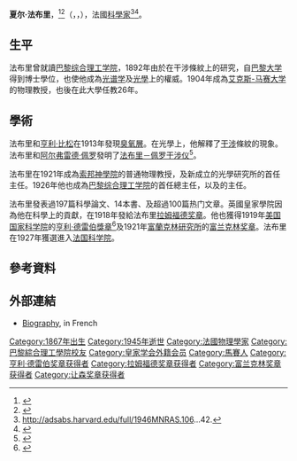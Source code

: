 {{Infobox scientist
| name = 夏尔·法布里<br />Charles Fabry
| image = Charles Fabry.jpg
|birth_date        = {{birth date|1867|06|11}}
|birth_place       = [[马赛|马赛]]
|death_date        = {{death date and age|1945|12|11|1867|06|11}}
|death_place       = [[巴黎|巴黎]]
| known_for = [[法布里－珀罗干涉仪|法布里－珀罗干涉仪]]
| awards    = [[让森奖章|让森奖章]]<small>（1916年）</small><br>[[拉姆福德奖章|拉姆福德奖章]] {{small|（1918年）}}<br>[[亨利·德雷伯獎章|亨利·德雷伯獎章]] <small>（1919年）</small><br>[[富兰克林奖章|富兰克林奖章]] {{small|（1921年）}}
}}

'''夏尔·法布里'''，{{post-nominals|post-noms=[[皇家学会|ForMemRS]]}}<ref name="frs">{{Cite journal 
| last1 = Broglie 
| authorlink = Louis de Broglie
| title = Charles Fabry. 1867-1945 
| doi = 10.1098/rsbm.1947.0010 
| journal = Obituary Notices of Fellows of the Royal Society | volume = 5 
| issue = 15 
| pages = 445–450 
| year = 1947 
| pmid =  
| pmc = }}</ref><ref>{{Cite journal 
| last1 = Stratton 
| first1 = F. J. M. 
| title = Prof. Charles Fabry, For.Mem.R.S 
| doi = 10.1038/157362a0 
| journal = Nature 
| volume = 157 
| issue = 3986 
| pages = 362 
| year = 1946 
| pmid =  
| pmc = }}</ref>（{{lang-fr|'''Maurice Paul Auguste Charles Fabry'''}}，{{IPA-fr|fabʁi|lang}}，{{bd|1867年|6月11日|1945年|9月11日}}），法國[[科學家|科學家]]<ref>http://adsabs.harvard.edu/full/1946MNRAS.106...42.</ref><ref>{{Cite journal | last1 = Mulligan | first1 = J. F. | title = Who were Fabry and Pérot? | doi = 10.1119/1.18960 | journal = American Journal of Physics | volume = 66 | issue = 9 | pages = 797–791 | year = 1998 | pmid =  | pmc = }}</ref>。

==生平==
法布里曾就讀[[巴黎综合理工学院|巴黎综合理工学院]]，1892年由於在干涉條紋上的研究，自[[巴黎大学|巴黎大学]]得到博士學位，也使他成為[[光谱学|光谱学]]及[[光學|光學]]上的權威。1904年成為[[艾克斯-马赛大学|艾克斯-马赛大学]]的物理教授，也後在此大學任教26年。

==學術==
法布里和[[亨利·比松|亨利·比松]]在1913年發現[[臭氧層|臭氧層]]。在光學上，他解釋了[[干涉_(物理学)|干涉]]條紋的現象。法布里和[[阿尔弗雷德·佩罗|阿尔弗雷德·佩罗]]發明了[[法布里－佩罗干涉仪|法布里－佩罗干涉仪]]<ref>{{cite book| url=http://books.google.com/?id=mMLuISueDKYC&pg=PR6&lpg=PR6&dq=Marie+Paul+Auguste+Charles+Fabry#v=onepage&q=Marie%20Paul%20Auguste%20Charles%20Fabry&f=false| title=The Fabry-Perot interferometer: history, theory, practice, and applications| author= J. M. Vaughan | publisher= CRC Press| year= 1989| isbn= 978-0-85274-138-2}}</ref>。

法布里在1921年成為[[索邦神學院|索邦神學院]]的普通物理教授，及新成立的光學研究所的首任主任。1926年他也成為[[巴黎综合理工学院|巴黎综合理工学院]]的首任總主任，以及{{le|高等光学院|École supérieure d'optique}}的主任。

法布里發表過197篇科學論文、14本書、及超過100篇热门文章。英國皇家學院因為他在科學上的貢獻，在1918年發給法布里[[拉姆福德奖章|拉姆福德奖章]]。他也獲得1919年[[美国国家科学院|美国国家科学院]]的[[亨利·德雷伯獎章|亨利·德雷伯獎章]]<ref name=Draper>{{cite web|title=Henry Draper Medal|url=http://www.nasonline.org/about-nas/awards/henry-draper-medal.html|publisher=National Academy of Sciences|accessdate=2011-02-19|archive-url=https://web.archive.org/web/20130126003930/http://www.nasonline.org/about-nas/awards/henry-draper-medal.html|archive-date=2013-01-26|dead-url=yes}}</ref>及1921年[[富蘭克林研究所|富蘭克林研究所]]的[[富兰克林奖章|富兰克林奖章]]。法布里在1927年獲選進入[[法国科学院|法国科学院]]。

==參考資料==
{{Reflist}}

==外部連結==
{{wikiquote}}
* [https://web.archive.org/web/20050306090926/http://www-obs.cnrs-mrs.fr/tricent/astronomes/fabry.htm Biography], in French

{{让森奖章获得者}}
{{拉姆福德奖章获得者}}
{{亨利·德雷伯奖章获得者}}
{{富兰克林奖章获得者}}
{{Authority control}}

{{DEFAULTSORT:Fabry, Charles}}
[[Category:1867年出生|Category:1867年出生]]
[[Category:1945年逝世|Category:1945年逝世]]
[[Category:法國物理學家|Category:法國物理學家]]
<!--[[Category:Optical_physicists|Category:Optical physicists]]-->
[[Category:巴黎綜合理工學院校友|Category:巴黎綜合理工學院校友]]
<!--[[Category:National_Academy_of_Sciences_laureates|Category:National Academy of Sciences laureates]]-->
[[Category:皇家学会外籍会员|Category:皇家学会外籍会员]]
[[Category:馬賽人|Category:馬賽人]]
[[Category:亨利·德雷伯奖章获得者|Category:亨利·德雷伯奖章获得者]]
[[Category:拉姆福德奖章获得者|Category:拉姆福德奖章获得者]]
[[Category:富兰克林奖章获得者|Category:富兰克林奖章获得者]]
[[Category:让森奖章获得者|Category:让森奖章获得者]]